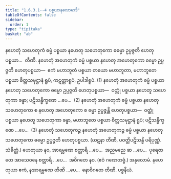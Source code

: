 ```yaml
---
title: "1.6.3.1--4 ပစ္စယာနုလောမာဒိ"
tableOfContents: false
sidebar:
  order: 1
type: "tipitaka"
basket: "ab"
---
```



<DynamicBreadcrumb />

<Division number="169">

<Paragraph number="466">
နဟေတုံ သဟေတုကံ ဓမ္မံ ပစ္စယာ နဟေတု သဟေတုကော ဓမ္မော ဥပ္ပဇ္ဇတိ ဟေတုပစ္စယာ…  တီဏိ.
</Paragraph>

<Paragraph number="467">
နဟေတုံ အဟေတုကံ ဓမ္မံ ပစ္စယာ နဟေတု အဟေတုကော ဓမ္မော ဥပ္ပဇ္ဇတိ ဟေတုပစ္စယာ—  ဧကံ မဟာဘူတံ ပစ္စယာ တယော မဟာဘူတာ, မဟာဘူတေ ပစ္စယာ စိတ္တသမုဋ္ဌာနံ ရူပံ, ကဋတ္တာရူပံ, ဥပါဒါရူပံ. (1)
</Paragraph>

<Paragraph number="468">
နဟေတုံ အဟေတုကံ ဓမ္မံ ပစ္စယာ နဟေတု သဟေတုကော ဓမ္မော ဥပ္ပဇ္ဇတိ ဟေတုပစ္စယာ—  ဝတ္ထုံ ပစ္စယာ နဟေတူ သဟေတုကာ ခန္ဓာ; ပဋိသန္ဓိက္ခဏေ …ပေ…  (2)
</Paragraph>

<Paragraph number="469">
နဟေတုံ အဟေတုကံ ဓမ္မံ ပစ္စယာ နဟေတု သဟေတုကော စ နဟေတု အဟေတုကော စ ဓမ္မာ ဥပ္ပဇ္ဇန္တိ ဟေတုပစ္စယာ—  ဝတ္ထုံ ပစ္စယာ နဟေတူ သဟေတုကာ ခန္ဓာ, မဟာဘူတေ ပစ္စယာ စိတ္တသမုဋ္ဌာနံ ရူပံ; ပဋိသန္ဓိက္ခဏေ …ပေ…  (3)
</Paragraph>

<Paragraph number="470">
နဟေတုံ သဟေတုကဉ္စ နဟေတုံ အဟေတုကဉ္စ ဓမ္မံ ပစ္စယာ နဟေတု သဟေတုကော ဓမ္မော ဥပ္ပဇ္ဇတိ ဟေတုပစ္စယာ. (ဃဋနာ တီဏိ, ပဝတ္တိပဋိသန္ဓိ ပရိပုဏ္ဏံ. သံခိတ္တံ.)
</Paragraph>

</Division>
<Division number="170">

<Paragraph number="471">
ဟေတုယာ နဝ, အာရမ္မဏေ စတ္တာရိ …ပေ…  အညမညေ ဆ …ပေ…  ပုရေဇာတေ အာသေဝနေ စတ္တာရိ …ပေ…  အဝိဂတေ နဝ. (ဧဝံ ဂဏေတဗ္ဗံ.)

</Paragraph>
</Division>

<Paragraph number="472" type="center">
အနုလောမံ.


</Paragraph>

<Division number="171">

<Paragraph number="473">
နဟေတုယာ ဧကံ, နအာရမ္မဏေ တီဏိ …ပေ…  နောဝိဂတေ တီဏိ.

</Paragraph>
</Division>

<Paragraph number="474" type="center">
ပစ္စနီယံ.
</Paragraph>